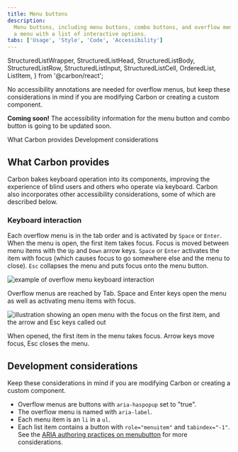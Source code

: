 ```yaml
---
title: Menu buttons
description:
  Menu buttons, including menu buttons, combo buttons, and overflow menus, open
  a menu with a list of interactive options.
tabs: ['Usage', 'Style', 'Code', 'Accessibility']
---
```



  StructuredListWrapper,
  StructuredListHead,
  StructuredListBody,
  StructuredListRow,
  StructuredListInput,
  StructuredListCell,
  OrderedList,
  ListItem,
} from '@carbon/react';

<PageDescription>

No accessibility annotations are needed for overflow menus, but keep these
considerations in mind if you are modifying Carbon or creating a custom
component.

</PageDescription>

<InlineNotification>

**Coming soon!** The accessibility information for the menu button and combo
button is going to be updated soon.

</InlineNotification>

<AnchorLinks>

<AnchorLink>What Carbon provides</AnchorLink>
<AnchorLink>Development considerations</AnchorLink>

</AnchorLinks>

<A11yStatus layout="table" components="Menu buttons" />

## What Carbon provides

Carbon bakes keyboard operation into its components, improving the experience of
blind users and others who operate via keyboard. Carbon also incorporates other
accessibility considerations, some of which are described below.

### Keyboard interaction

Each overflow menu is in the tab order and is activated by `Space` or `Enter`.
When the menu is open, the first item takes focus. Focus is moved between menu
items with the `Up` and `Down` arrow keys. `Space` or `Enter` activates the item
with focus (which causes focus to go somewhere else and the menu to close).
`Esc` collapses the menu and puts focus onto the menu button.

<Row>
<Column colLg={8}>

![example of overflow menu keyboard interaction](images/overflow-menu-accessibility-1.png)

<Caption>
  Overflow menus are reached by Tab. Space and Enter keys open the menu as well
  as activating menu items with focus.
</Caption>

</Column>
</Row>

<Row>
<Column colLg={8}>

![illustration showing an open menu with the focus on the first item, and the arrow and Esc keys called out](images/overflow-menu-accessibility-2.png)

<Caption>
  When opened, the first item in the menu takes focus. Arrow keys move focus,
  Esc closes the menu.
</Caption>

</Column>
</Row>

## Development considerations

Keep these considerations in mind if you are modifying Carbon or creating a
custom component.

- Overflow menus are buttons with `aria-haspopup` set to "true".
- The overflow menu is named with `aria-label`.
- Each menu item is an `li` in a `ul`.
- Each list item contains a button with `role="menuitem"` and `tabindex="-1"`.
  See the
  [ARIA authoring practices on menubutton](https://w3c.github.io/aria-practices/#menubutton)
  for more considerations.
